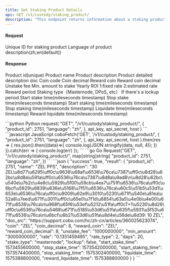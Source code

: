 ```yaml
---
title: Get Staking Product Details
api: GET /v1/custody/staking_product/ 
description: "This endpoint returns information about a staking product with the given product ID. The response is a JSON object containing details about the product, such as its name, description, and rewards. The language parameter can be used to specify the language of the response (default is English)."
---
```

#### Request
<ParamField body="product_id" type="String" required>Unique ID for staking product</ParamField> 
<ParamField body="language" type="String" >Language of product description(zh,en(default))</ParamField> 

#### Response
<ResponseField name="product_id" type="Int" >Product id(unique)</ResponseField> 
<ResponseField name="name" type="String" >Product name</ResponseField> 
<ResponseField name="description" type="String" >Product description</ResponseField> 
<ResponseField name="doc_src" type="String" >Product detailed description doc</ResponseField> 
<ResponseField name="coin" type="String" >Coin code</ResponseField> 
<ResponseField name="coin_decimal" type="Int" >Coin decimal</ResponseField> 
<ResponseField name="reward_coin" type="String" >Reward coin</ResponseField> 
<ResponseField name="reward_coin_decimal" type="Int" >Reward coin decimal</ResponseField> 
<ResponseField name="unstake_fee" type="String" >Unstake fee</ResponseField> 
<ResponseField name="min_amount" type="String" >Min. amount to stake</ResponseField> 
<ResponseField name="rate" type="String" >Yearly ROI</ResponseField> 
<ResponseField name="rate_type" type="Int" >1:fixed rate 2:estimated rate</ResponseField> 
<ResponseField name="days" type="Int" >Reward period</ResponseField> 
<ResponseField name="stake_type" type="String" >Staking type（Masternode, DPoS, etc）</ResponseField> 
<ResponseField name="lockup" type="Bool" >If there's a lockup period</ResponseField> 
<ResponseField name="start_stake_time" type="Int" >Start stake time(mileseconds timestamp)</ResponseField> 
<ResponseField name="stop_stake_time" type="Int" >Stop stake time(mileseconds timestamp)</ResponseField> 
<ResponseField name="start_staking_time" type="Int" >Start staking time(mileseconds timestamp)</ResponseField> 
<ResponseField name="stop_staking_time" type="Int" >Stop staking time(mileseconds timestamp)</ResponseField> 
<ResponseField name="liquidate_time" type="Int" >Liquidate time(mileseconds timestamp)</ResponseField>
<ResponseField name="reward_liquidate_time" type="Int" >Reward liquidate time(mileseconds timestamp)</ResponseField>


<RequestExample>
```python Python
request(
    "GET",
    "/v1/custody/staking_product/",
    {
        "product_id": 2751,
        "language": "zh",
    },
    api_key, api_secret, host
)
```
```javascript JavaScript
coboFetch('GET', '/v1/custody/staking_product/',
        {
            "product_id": 2751,
            "language": "zh",
        },
        api_key, api_secret, host
    ).then(res => {
        res.json().then((data)=>{
            console.log(JSON.stringify(data, null, 4));
        })
    }).catch(err => {
        console.log(err)
    });
```
```go Go
Request("GET", "/v1/custody/staking_product/", map[string]string{
    "product_id": 2751,
    "language": "zh",
})
```
</RequestExample>

<ResponseExample>
```json
{
  "success": true,
  "result": {
    "product_id": 2751,
    "name": "ZEL PPS",
    "description": "30 ZEL\u8d77\u6295\uff0c\u9636\u68af\u6536\u76ca\u7387\uff0c\u8d28\u62bc\u8d8a\u591a\uff0c\u6536\u76ca\u7387\u8d8a\u9ad8\n\u8d28\u62bc\u540e\u7b2c\u4e8c\u5929\u5f00\u59cb\u4ea7\u751f\u6536\u76ca\uff0c\u6bcf\u5929\u6839\u636e\u5168\u7f51\u6536\u76ca\u60c5\u51b5\u53d1\u653e\u6536\u76ca\uff0c\u9009\u62e9\u3010\u5230\u671f\u540e\u81ea\u52a8\u7eed\u671f\u3011\uff0c\u65e0\u7f1d\u8854\u63a5\u4e0b\u4e00\u671f\u6536\u76ca\n\u968f\u65f6\u53ef\u5212\u51fa\uff0cT+1\u5230\u8d26\uff0c\u6536\u76ca\u5468\u671f\u5185\u53d6\u51fa\u635f\u5931\u5f53\u671f\u6536\u76ca\n\u6bcf\u6b21\u53d6\u51fa\u8d4e\u56de\u8d39: 10 ZEL",
    "doc_src": "https://support.cobo.com/hc/zh-cn/articles/360025623074",
    "coin": "ZEL",
    "coin_decimal": 8,
    "reward_coin": "ZEL",
    "reward_coin_decimal": 8,
    "unstake_fee": "1000000000",
    "min_amount": "3000000000",
    "rate": "0.1351459495",
    "rate_type": 2,
    "days": 20,
    "stake_type": "masternode",
    "lockup": false,
    "start_stake_time": 1573455600000,
    "stop_stake_time": 1573542000000,
    "start_staking_time": 1573574400000,
    "stop_staking_time": 1575302400000,
    "liquidate_time": 1575388800000,
    "reward_liquidate_time": 1575388800000
  }
}
```
</ResponseExample>
